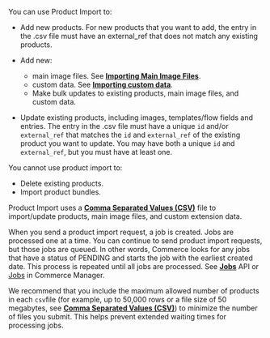 You can use Product Import to:

- Add new products. For new products that you want to add, the entry in the .csv file must have an external_ref that does not match any existing products.

- Add new:

    - main image files. See [**Importing Main Image Files**](/docs/api/pxm/products/product-import-bulk-update#using-imported-main-image-files).
    - custom data. See [**Importing custom data**](/docs/api/pxm/products/product-import-bulk-update#importing-custom-data-flows).
    - Make bulk updates to existing products, main image files, and custom data.

- Update existing products, including images, templates/flow fields and entries. The entry in the .csv file must have a unique `id` and/or `external_ref` that matches the `id` and `external_ref` of the existing product you want to update. You may have both a unique `id` and `external_ref`, but you must have at least one.

You cannot use product import to:

- Delete existing products.
- Import product bundles.

Product Import uses a [**Comma Separated Values (CSV)**](/docs/api/pxm/products/product-import-bulk-update#characteristics-of-csv-import-files) file to import/update products, main image files, and custom extension data.

When you send a product import request, a job is created. Jobs are processed one at a time. You can continue to send product import requests, but those jobs are queued. In other words, Commerce looks for any jobs that have a status of PENDING and starts the job with the earliest created date. This process is repeated until all jobs are processed. See [**Jobs**](/docs/api/pxm/products/jobs) API or [Jobs](/docs/commerce-manager/product-experience-manager/jobs/) in Commerce Manager.

We recommend that you include the maximum allowed number of products in each `csv`file (for example, up to 50,000 rows or a file size of 50 megabytes, see [**Comma Separated Values (CSV)**](/docs/api/pxm/products/product-import-bulk-update#characteristics-of-csv-import-files)) to minimize the number of files you submit. This helps prevent extended waiting times for processing jobs.
